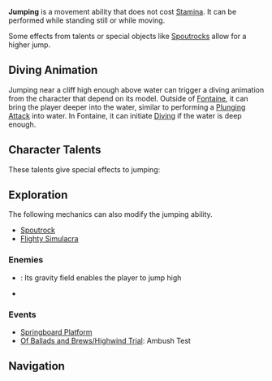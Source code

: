 {{Terminology Infobox
|type         = Exploration Abilities
|image        = Talent Jump.png
}}
'''Jumping''' is a movement ability that does not cost [[Stamina]]. It can be performed while standing still or while moving.

Some effects from talents or special objects like [[Spoutrock]]s allow for a higher jump.

==Diving Animation==
Jumping near a cliff high enough above water can trigger a diving animation from the character that depend on its model. Outside of [[Fontaine]], it can bring the player deeper into the water, similar to performing a [[Plunging Attack]] into water. In Fontaine, it can initiate [[Diving]] if the water is deep enough.

==Character Talents==
These talents give special effects to jumping:

{{Talents by Category Table|Jumping Talents}}

==Exploration==
The following mechanics can also modify the jumping ability.
* [[Spoutrock]]
* [[Flighty Simulacra]]

===Enemies===
* {{Enemy|Prototype Cal. Breguet}}: Its gravity field enables the player to jump high
* {{Enemy|Arithmetic Enhancer Mek|text=Automated Supercomputing Field Generator — Verified Type Aur001}}

===Events===
* [[Springboard Platform]]
* [[Of Ballads and Brews/Highwind Trial]]: Ambush Test

==Navigation==
{{Exploration Navbox}}